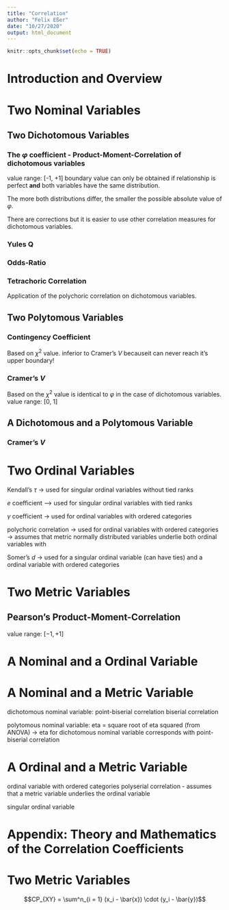 ```yaml
---
title: "Correlation"
author: "Felix Eßer"
date: "10/27/2020"
output: html_document
---
```


```r
knitr::opts_chunk$set(echo = TRUE)
```


# Introduction and Overview

# Two Nominal Variables

## Two Dichotomous Variables

### The $\varphi$ coefficient - Product-Moment-Correlation of dichotomous variables

value range: [-1, +1]
boundary value can only be obtained if relationship is perfect **and** both variables have the same distribution.

The more both distributions differ, the smaller the possible absolute value of $\varphi$.

There are corrections but it is easier to use other correlation measures for dichotomous variables.

### Yules Q

### Odds-Ratio

### Tetrachoric Correlation

Application of the polychoric correlation on dichotomous variables.


## Two Polytomous Variables

### Contingency Coefficient

Based on $\chi^2$ value. 
inferior to Cramer's $V$ becauseit can never reach it's upper boundary!

### Cramer's $V$

Based on the $\chi^2$ value
is identical to $\varphi$ in the case of dichotomous variables. 
value range: [0, 1]



## A Dichotomous and a Polytomous Variable

### Cramer's $V$


# Two Ordinal Variables

Kendall's $\tau$
-> used for singular ordinal variables without tied ranks

$e$ coefficient
--> used for singular ordinal variables with tied ranks


$\gamma$ coefficient
-> used for ordinal variables with ordered categories


polychoric correlation
-> used for ordinal variables with ordered categories
-> assumes that metric normally distributed variables underlie both ordinal variables with 


Somer's $d$
-> used for a singular ordinal variable (can have ties) and a ordinal variable with ordered categories

# Two Metric Variables

## Pearson's Product-Moment-Correlation

value range: $[-1, +1]$



# A Nominal and a Ordinal Variable

# A Nominal and a Metric Variable

dichotomous nominal variable:
point-biserial correlation
biserial correlation

polytomous nominal variable:
eta = square root of eta squared (from ANOVA)
-> eta for dichotomous nominal variable corresponds with point-biserial correlation


# A Ordinal and a Metric Variable

ordinal variable with ordered categories
polyserial correlation
- assumes that a metric variable underlies the ordinal variable


singular ordinal variable








# Appendix: Theory and Mathematics of the Correlation Coefficients




# Two Metric Variables

$$CP_{XY} = \sum^n_{i = 1} (x_i - \bar{x}) \cdot (y_i - \bar{y})$$



